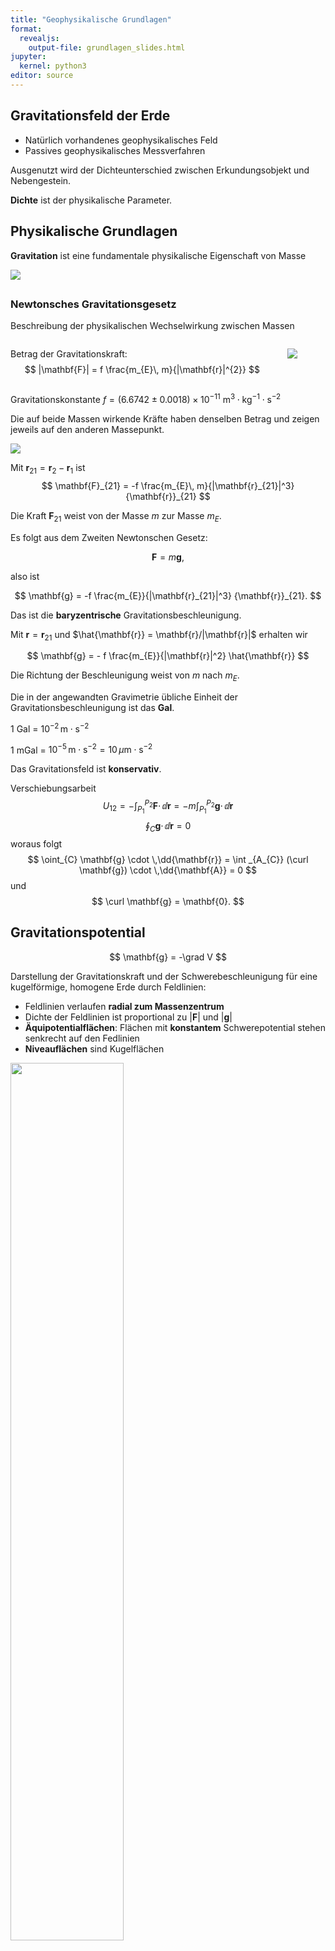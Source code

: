 ```yaml
---
title: "Geophysikalische Grundlagen"
format:
  revealjs:
    output-file: grundlagen_slides.html
jupyter:
  kernel: python3
editor: source
---
```


## Gravitationsfeld der Erde

- Natürlich vorhandenes geophysikalisches Feld
- Passives geophysikalisches Messverfahren

Ausgenutzt wird der Dichteunterschied zwischen Erkundungsobjekt und Nebengestein.

__Dichte__ ist der physikalische Parameter.

## Physikalische Grundlagen

__Gravitation__ ist eine fundamentale physikalische Eigenschaft von Masse

![](images/Newton_gravitation.excalidraw.svg)

::: {.content-visible when-profile="slides"}
##
:::

### Newtonsches Gravitationsgesetz

Beschreibung der physikalischen Wechselwirkung zwischen Massen

::: {.columns}
::: {.column}
Betrag der Gravitationskraft:
$$
|\mathbf{F}| = f \frac{m_{E}\, m}{|\mathbf{r}|^{2}}
$$

:::
::: {.column}
![](images/Newton_gravitation.excalidraw.svg)
:::
:::

Gravitationskonstante $f = (6.6742 \pm 0.0018) \times 10^{-11} \mathrm{~m^3 \cdot kg^{-1} \cdot s^{-2}}$

Die auf beide Massen wirkende Kräfte haben denselben Betrag und zeigen jeweils auf den anderen Massepunkt.

![](images/Newton_gravitation_vektoriell.excalidraw.svg)

Mit $\mathbf{r}_{21} = \mathbf{r}_{2} - \mathbf{r}_{1}$ ist
$$
\mathbf{F}_{21} = -f \frac{m_{E}\, m}{|\mathbf{r}_{21}|^3} {\mathbf{r}}_{21}
$$

Die Kraft $\mathbf{F}_{21}$ weist von der Masse $m$ zur Masse $m_{E}$.


Es folgt aus dem Zweiten Newtonschen Gesetz:

$$
\mathbf{F} = m \mathbf{g},
$$

also ist

$$
\mathbf{g} = -f \frac{m_{E}}{|\mathbf{r}_{21}|^3} {\mathbf{r}}_{21}.
$$

Das ist die __baryzentrische__ Gravitationsbeschleunigung.

Mit $\mathbf{r} = \mathbf{r}_{21}$ und $\hat{\mathbf{r}} = \mathbf{r}/|\mathbf{r}|$ erhalten wir

$$
\mathbf{g} = - f \frac{m_{E}}{|\mathbf{r}|^2} \hat{\mathbf{r}}
$$

Die Richtung der Beschleunigung weist von $m$ nach $m_{E}$.

Die in der angewandten Gravimetrie übliche Einheit der Gravitationsbeschleunigung ist das __Gal__.

1 Gal = $10^{-2}\, \mathrm{m} \cdot \mathrm{s}^{-2}$

1 mGal = $10^{-5}\, \mathrm{m} \cdot \mathrm{s}^{-2} = 10\, \mu\mathrm{m} \cdot \mathrm{s}^{-2}$



Das Gravitationsfeld ist __konservativ__.

Verschiebungsarbeit
$$
U_{12} = - \int_{P_{1}}^{P_{2}} \mathbf{F}\cdot \, \dd {\mathbf{r}}  = - m \int_{P_{1}}^{P_{2}}  \mathbf{g} \cdot \, \dd {\mathbf{r}}
$$
$$
\oint_{C} \mathbf{g} \cdot \,\dd{\mathbf{r}} = 0
$$
woraus folgt
$$
\oint_{C} \mathbf{g} \cdot \,\dd{\mathbf{r}} = 
\int _{A_{C}} (\curl \mathbf{g}) \cdot \,\dd{\mathbf{A}} = 0
$$
und
$$
\curl \mathbf{g} = \mathbf{0}.
$$

## Gravitationspotential

$$
\mathbf{g} = -\grad V
$$

Darstellung der Gravitationskraft und der Schwerebeschleunigung für eine kugelförmige, homogene Erde durch Feldlinien:

- Feldlinien verlaufen __radial zum Massenzentrum__
- Dichte der Feldlinien ist proportional zu $|\mathbf{F}|$ und $|\mathbf{g}|$
- __Äquipotentialflächen__: Flächen mit __konstantem__ Schwerepotential stehen senkrecht auf den Fedlinien
- __Niveauflächen__ sind Kugelflächen

![](images/V_und_g.excalidraw.svg){width="60%"}

## Gravitationsbeschleunigung der Erde

Begriffe: _Erdschwerebeschleunigung_, _Schwere_

__Modellvorstellung__: Homogenes Rotationsellipsoid der Gesamtmasse $m_{E}$ steht unter dem Einfluss der Anziehung durch weitere kosmische Massen (Sonne, Mond).

Die Gravitationsbeschleunigung $\mathbf{g}$ setzt sich zusammen aus drei Beiträgen:

$\mathbf{g} = \mathbf{a}_{E} + \mathbf{a}_{Z} + \mathbf{a}_{G}$

Anziehungsterm: Gravitationsfeld $\mathbf{a}_{E}$

Zentrifugalterm: Zentrifugalbeschleunigung $\mathbf{a}_{Z}$

Gezeitenterm: Gezeitenbeschleunigung $\mathbf{a}_{G}$

![Die Erde als rotierendes System](images/Modell_Rotationsellipsoid_g.excalidraw.svg){width="60%"}

### Anziehungsterm

Betrag:
$$
a_{E}(\varphi) = f \frac{m_{E}}{R_{E}^2(\varphi)} 
$$

mit 

$m_{E}$: Masse der Erde, $m_{E} = 5.972 \times 10^{24}\,\mathrm{kg}$

$R_{E}(\varphi)$: breitenabhängiger Erdradius

Mathematische Beschreibung des Ellipsoids: __Erdellipsoid__

| Parameter | Symbol | Wert |
|-------------|---|-----|
| Große Halbachse | $a$ | $6378.137$ km |
| Kleine Halbachse | $c$ | $6356.7523142$ km |
| Abplattung $(a-c)/a$ | $f$ | $1/298.257223563$ |
| Exzentrizität | $e$ | $6.69437999014 \times 10^{-3}$ |
| Geozentrische Gravitationskonstante | $GM$ | $3,986004418 \times 10^{14} \, m^3 \cdot s^{-2}$ |
| Winkelgeschwindigkeit | $\omega$ | $72.92115 \times 10^{-6}\,\mathrm{rad/s}$ | 

### Zentrifugalterm

Erdrotation:

$$
|\mathbf{a}_{Z}(\varphi)| = \omega_{E}^2 r(\varphi) = \omega_{E}^2 R_{E} \cos\varphi
$$

### Beispielrechnungen

Berechnung der Normalschwere $\gamma$ eines Ellipsoids aus
$$
\begin{align}
\mathbf{g} & = -\grad W = -\grad ( V + \Phi_{Z} ) \\
\gamma(\varphi) & = \mathbf{g}(\varphi) \cdot \hat{\mathbf{r}}
\end{align}
$$

mittels der _Somigliana-Gleichung_ für die geographische Breite $\varphi$
$$
\gamma(\varphi) = \gamma_{E}\,\frac{1 + k^2 \sin^2\varphi}{\sqrt{1 - e^2 \sin^2\varphi}}
$$

$$
\begin{align}
e^2 & = 2f - f^2 \\
k & = \frac{b\,\gamma_p - a\,\gamma_e}{a\,\gamma_e} \\
b & = a(1-f)
\end{align}
$$

Mit den Daten aus WGS-84:

$$
\begin{align}
a &= 6\,378\,137\ \text{m} \\
f &= \frac{1}{298.257223563} \\
\gamma_e &= 9.780\,325\,3359\ \text{m s}^{-2} \\
\gamma_p &= 9.832\,184\,9378\ \text{m s}^{-2}.
\end{align}
$$


```python
import numpy as np
a = 6378.137e3
f = 1 / 298.257223563
gamma_E = 9.7803253359
gamma_P = 9.8321849378
omega = 72.92115e-6
e2 = 2 * f - f * f
b = a * (1 - f)
k = (b * gamma_P - a * gamma_E) / a / gamma_E

gamma = lambda phi: gamma_E * (1 + k * np.sin(phi)**2) / np.sqrt(1 - e2 * np.sin(phi)**2)

aE = omega**2 * a

print(f"gamma(0)      = {gamma(np.deg2rad(0.0)):.4f} m/s**2")
print(f"gamma(45)     = {gamma(np.deg2rad(45.0)):.4f} m/s**2")
print(f"gamma(0) + az = {aE + gamma(np.deg2rad(0.0)):.4f} m/s**2")
print(f"az            = {aE:.4f} m/s**2")

print(f"gamma(0)/az   = {gamma(np.deg2rad(0.0))/aE:.4f}")
```


Die Gravitationsbeschleunigung übertrifft die Zentrifugalbeschleunigung am Äquator um das 288-fache.

## Gezeitenterm

$$
\mathbf{a}_{G} = f(\theta, \varphi, t) \le 3\ \mu \mathrm{m}\cdot \mathrm{s}^{-2} 
$$

Beschleunigung erfolgt durch kosmische Massen (Mond, Sonne).

Die Gezeitenwirkung wird durch 

- die Gangbestimmung am Basispunkt 
- Vorausberechnung im Gravimeter ($\theta, \varphi$ bekannt)

erfasst.

Gezeitenkonzept: 

- Revolution ohne Rotation
- auf jedem Punkt in der Rotationsebene um den baryzentrischen Mittelpunkt wirkt konstante Zentrifugalbeschleunigung
- entfernungsabhängige Beschleuigung durch kosmische Masse überlagert sich der Zentrifugalbeschleunigung vektoriell
- es entstehen zwei Flutberge

::: {.columns}
::: {.column}
![](images/revolution_earth_barycenter.gif)
:::
::: {.column}
![](images/tiden.gif)
:::
:::

## Das Schwerepotential und seine Ableitungen

Das Vektorfeld $\mathbf{g}$ wird als Gradient eines Skalarpotentials $W$ 
$$
\mathbf{g} = -\grad W
$$

dargestellt.

Bedeutung: Arbeit $A$, die verrichtet wird, um eine Einheitsmasse mit $\overline{m} =1$ vom feldfreien (unendlich weit entfernten) Punkt entgegen dem Schwerefeld zum Aufpunkt $P$ zu bewegen.

$$
W = \frac{A}{\overline{m}}, \qquad [W] = \mathrm{N \cdot m \cdot kg^{-1}} = \mathrm{m^2 \cdot s^{-2}}
$$

![](images/Potential_W_und_g.excalidraw.svg)

Raumpunkte it gleichem Potentialwert liegen auf Äquipotentialflächen (Niveauflächen ($W_{1},W_{2},W_{3}$). 

Der Schwerevektor $\mathbf{g}$ steht senkrecht auf den Äquipotentialflächen.

Der Potentialgradient $\grad W$ zeigt in Richtung des stärksten Potentialanstiegs, $\mathbf{g}$ zeigt in Richtung des stärksten Potentialgefälles.

Die Schwerebeschleunigung kann auf einer Äquipotentialfläche unterschiedliche Werte besitzen ($\mathbf{g}_{1} > \mathbf{g}_{2}$).

Die Äquipotentialfläche, die mit der ruhenden (mittleren, gezeitenfreien) Meeresoberfläche zusammenfällt, heißt __Geoid__.

Das Geoid

- ist eine ausgewählte Äquipotentialfläche des Schwerepotentials mit $W_{0}=\mathrm{const}$ 
- fällt mit ruhender (mittlerer gezeitenfreier) Meeresoberfläche zusammen
- setzt sich im Bereich unter den Kontinenten durch gedachte Kanäle fort
- Geoid ist gleichermaßen Ort und physikalische Größe mit $W_{0} \approx 62.2 \times 10^{6} \, \frac{\mathrm{m}^{2}}{\mathrm{s}^{2}}$, festgelegt durch International Association of Geodesy (IAG), 2015.

Darstellung als lokale Abweichung vom Erdellipsoid in Einheit von Metern (_Geoidhöhen_ oder _Geoidundulationen_).

![](images/Geoidundulation.excalidraw.svg)

### Mathematische Beschreibug

Entwicklung nach Kugelflächenfunktionen
$$
\begin{align}
N(r, \theta, \lambda) & = \frac{f m_{E}}{r \, \pmb\gamma_{0}(r, \theta)} \\
 & = \sum_{n=0}^{\infty} \left( \frac{a}{r} \right)^{n} \sum_{m=0}^{n} P_{nm}(\cos \theta)\left( C_{nm} \cos m\lambda + S_{nm} \sin m \lambda\right) 
\end{align}
$$
mit 

- $C_{nm}, S_{nm}$ - Stokessche Koeffizienten
- $P_{nm}(\cos \theta)$ - zugeordnete Legendrepolynome
- $n$ - Grad
- $m$ - Ordnung der harmonischen Koeffizienten.

Koeffizienten mit endlichem Grad $n$ werden aus Schweremessungen, geodätischen Messungen und Bahnstörungen von Satelliten bestimmt. 



### Herleitung Schwerepotential im rotierenden System

![](images/R0_R1_RP.excalidraw.svg)

In einem raumfesten Koordinatensystem mit dem Nullpunkt $0$ gilt für den Ortsvektor zu $P$
$$
\mathbf{R}_{P} = \mathbf{R}_{0} + \mathbf{R}_{1}
$$
Als Schwerevektor bezeichnet man die Differenz 
$$
\mathbf{g} = -\grad V(P) - \ddot{\mathbf{R}}_{P}
$$
Es gilt
$$
\begin{align}
\dot{\mathbf{R}}_{P} & = \dot{\mathbf{R}}_{0} + \dot{\mathbf{R}}_{1} = \dot{\mathbf{R}}_{0} + \pmb\omega_{E}\times {\mathbf{R}}_{1} \\
\ddot{\mathbf{R}}_{P} & = \ddot{\mathbf{R}}_{0} + \pmb\omega_{E}\times\pmb\omega_{E}\times {\mathbf{R}}_{1}
\end{align}
$$
wobei $\dot{\pmb\omega}_{E}$ vernachlässigt wurde. Der Schwerevektor beträgt nun
$$
\mathbf{g} = \mathbf{a}_{E} - \ddot{\mathbf{R}}_{0} + (\pmb\omega_{E}\times {\mathbf{R}}_{1}) \times \pmb\omega_{E}
$$
Der erste Term ist die reine Gravitationsbeschleunigung der Erde, der letzte die Zentrifugalbeschleunigung infolge der Erdrotation. Der mittlere Term stellt den zeitlich veränderlichen Gezeitenanteil des Schwerefeldes dar.

Für die Zentrifugalbeschleunigung $\mathbf{a}_{Z}$ gilt
$$
\mathbf{a}_{Z} = (\pmb\omega_{E}\times {\mathbf{R}}_{1}) \times \pmb\omega_{E} = \omega_{E}^{2} \mathbf{R}_{1}
-(\pmb\omega_{E} \cdot \mathbf{R}_{1})\pmb\omega_{E} = \omega_{E}^{2}\mathbf{R}_{\perp}
$$
$\mathbf{R}_{\perp}$ ist die zur Rotationsachse rechtwinklige Komponente des Vektors $\mathbf{R}_{1}$.
Wegen 
$$
\mathbf{R}_{\perp} = \frac{1}{2} \grad R_{\perp}^{2}
$$
ist auch $\mathbf{a}_{Z}$ ein Gradientfeld mit
$$
\begin{align}
\mathbf{a}_{Z} & = \grad Z \\
Z & = \frac{1}{2} \omega_{E}^{2}R_{\perp}^{2} = \frac{1}{2}\omega_{E}^{2}\left( x^{2} + y^{2} \right) 
\end{align}
$$
Zusammengefasst ist
$$
W = V + Z
$$
das Schwerepotential für einen auf der Erde mitrotierenden Punkt, und es gilt
$$
\mathbf{g} = -\grad W
$$
Das Schwerepotential erfüllt die Differentialgleichung
$$
-\Delta W = 4 \pi f \rho - 2\omega_{E}^{2}.
$$
Die Flächen $W = \mathrm{const}$ nennt man _Äquipotentialflächen_. Sie sind geschlossen und berühren sich nicht.
Eine Taylorreihenentwicklung des Potentials $W$ in der Umgebung des Punktes $P(\mathbf{R})$ bis zum ersten Glied ergibt
$$
W(\mathbf{R} + \mathrm{d}\mathbf{R}) = W(\mathbf{R}) + \grad W \cdot \mathrm{d}\mathbf{R}
$$
Der Potentialunterschied $\mathrm{d}W = \grad W \cdot \mathrm{d}\mathbf{R}$ zweier Punkte im Abstand $\mathrm{d}\mathbf{R}$ verschwindet, wenn $\grad W$ und $\mathrm{d}\mathbf{R}$ einen rechten Winkel bilden. Er ist am größten, wenn sie parallel sind.
Der Schwerevektor $\mathbf{g} = -\grad W$ steht also senkrecht auf den Flächen $W = \mathrm{const}$. man spricht von Niveauflächen.

## Newtonsches Volumenpotential

Betrachten Erde als Punktmasse $m_{E}$ im Koordinatenursprung. Potential in Punkt $\mathbf{r}$ beträgt für $|\mathbf{r}| > 0$
$$
V(\mathbf{r}) = -f \frac{m_{E}}{|\mathbf{r}|}
$$
Für ausgedehnte kontinuierliche Massenverteilung: Volumenelement $\mathrm{d}\tau$ in Punkt $\mathbf{r}'$ besitzt Masse $\mathrm{d}m(\mathbf{r}') = \rho(\mathbf{r}')\,\mathrm{d}\tau$ .
Integration liefert
$$
V(\mathbf{r}) = -f \int \frac{\rho(\mathbf{r}')}{| \mathbf{r} - \mathbf{r}'|} \, \dd \tau 
$$
### Beispiel Kugel
Betrachten Kugel im Koordinatenursprung von Radius $a$ mit homogener Dichtebelegung.
$$
V(\mathbf{r}) = -f \rho \int \frac{\dd \tau}{|\mathbf{r} - \mathbf{r}' |} 
$$
In Kugelkoordinaten ist $\mathrm{d}\tau = r^{2}\,\mathrm{d}r \sin \theta \,\mathrm{d}\theta \,\mathrm{d}\varphi$.
Liefert für homogene Kugel im Außenraum
$$
V(R) = -f \frac{m}{R}
$$
wobei $R$ der Abstand zum Kugelmittelpunkt sowie
$$
m = 4 \pi \rho \int \limits_{0}^{a}  r^{2} \, \dd r = 4 \pi\rho \frac{a^{3}}{3} 
$$
die Masse der Kugel ist.
Mehr Details liefert die _Potentialtheorie_. Dort behandeln wir das Newtonsche Kugelschalentheorem, woraus woraus wir das Potential innerhalb und außerhalb einer Kugelschale berechnen werden. Dichtemodelle der Form $\rho = \rho(r)$ liefert bei Beachtung des Trägheitsmoments der Erde Einblicke in den Verlauf der Schwere im Erdkörper.

Außerhalb der Erde gilt $|V| \sim \frac{1}{r}$ und $|\mathbf{g}| \sim \frac{1}{r^{2}}$.

## Ableitungen des Potentials

In der Geophysik ist $\mathbf{g}$ die interessante Größe. Wir benötigen also den Gradienten von $V$, d.h. die partiellen Ableitungen von $V$ in Richtung der Koordinatenachsen.

Wir betrachten wieder eine Kugel als einfachsten Störkörper.

![](images/Kugel_Tiefe_t.excalidraw.svg)

Im Punkt $P(x,y,z)$ lautet das Potential
$$
V(P) = -\frac{f m}{\sqrt{ x^{2} + y^{2} + (z - t)^{2}}}
$$

| Größe    | Definition                                                       |
| -------- | ---------------------------------------------------------------- |
| $V_{z}$  | $-\grad V \cdot \mathbf{e}_{z} = \mathbf{g}\cdot \mathbf{e}_{z}$ |
| $V_{zz}$ | $\dfrac{\partial}{\partial {z}}(\mathbf{g}\cdot \mathbf{e}_{z)}$ |
| $V_{zx}$ | $\dfrac{\partial}{\partial {x}}(\mathbf{g}\cdot \mathbf{e}_{z)}$ |

An der Erdoberfläche ($z=0$) besitzen die Ableitungen folgende Werte:
$$
\begin{align}
V_{z}(x,y,0) & = f m \frac{t}{\left( x^{2} + y^{2} + t^{2}\right)^{3/2} } \\
V_{zz}(x, y, 0) & = f m \frac{2 t^{2} - x^{2} - y^{2} }{\left( x^{2} + y^{2} + t^{2} \right)^{5/2} } \\
V_{zx}(x,y,0)  & = -3 f m \frac{t x}{\left( x^{2} + y^{2} + t^{2} \right)^{5/2}}\\
\end{align}
$$

__Beispiel:__ Kugelförmiger, luftgefüllter Hohlraum im Festgestein

Messung entlang eines Profils auf der $x$-Achse.

Parameter:

- Kugelmittelpunkt im Punkt $(0, 0, t)$, $t=6$ m
- Kugelradius $R=2$ m
- Dichtedifferenz zur Umgebung $\Delta \rho = -2700$ kg/m$^3$

Wir fragen nach $V_{z}$, $V_{zz}$ und $V_{zx}$.

```python
import matplotlib.pyplot as plt

R = 2.0
t = 6.0
drho = -2700.0
f = 6.674e-11
m = drho * 4/3*np.pi * R**3

Vz = lambda x: 1e5 * f * m * t / (x**2 + t**2)**(3/2)
Vzx = lambda x: -3e9 * f * m * t * x /  (x**2 + t**2)**(5/2)
Vzz = lambda x: 1e9 * f * m * (2 * t**2 - x**2) /  (x**2 + t**2)**(5/2)

x = np.arange(start=-20, stop=20.1, step=1.0)

dg = [Vz(v) for v in x]
dgx = [Vzx(v) for v in x]
dgz = [Vzz(v) for v in x]

print(f"max(|Vz|) = {np.max(np.abs(dg)):.3f} mGal")

fig, ax = plt.subplots(figsize=(5,2))
ax.plot(x, dg, c='r', marker='.')
ax.axhspan(-0.017, -0.01, color='0.95')
# ax.axvspan(-2, 2, color='g', alpha=0.2)
ax.axvline(x=-2, lw=1)
ax.axvline(x=+2, lw=1)
ax.annotate('Messgenauigkeit 0.01 mGal', size=8, xy=(-14, -0.01), xytext=(-20, -0.016), arrowprops=dict(facecolor='black', shrink=0.05, width=1))
ax.set_ylabel(r"$V_{z}$ in mGal", color='r')
ax.set_xlabel("x in m")
ax.tick_params(axis='y', labelcolor='r')
ax.grid(alpha=0.3)
ax2 = ax.twinx()
ax2.plot(x, dgz, c='b', marker='.')
ax2.set_ylabel(r"$V_{zz}$ in E", color='b')
ax2.tick_params(axis='y', labelcolor='b')
```

```python
fig, ax = plt.subplots(figsize=(5,2))
ax.plot(x, np.abs(dgx), c='r', marker='.')
ax.axvline(x=-2, lw=1)
ax.axvline(x=+2, lw=1)
ax.set_xlabel("x in m")
ax.set_ylabel(r"|$V_{zx}$| in E")
ax.grid(alpha=0.3)
```

## Der Gravitationstensor $V_{ik}$

Die 2. Ableitungen des Volumenpotentials in die kartesischen Richtungen werden in der Einheit __E__ (Eötvös) angegeben.

$$
[V_{ik}] = \mathrm{E} = 10^{-9}\ \mathrm{s^{-2}} = 0.1\ \mathrm{\frac{mGal}{km}}
$$


$$
V_{ik} = 
\begin{pmatrix}
    V_{xx} & V_{xy} & V_{xz} \\
    V_{yx} & V_{yy} & V_{yz} \\
    V_{zx} & V_{zy} & V_{zz}
\end{pmatrix}
$$

$V_{ik}$ ist symmetrisch, die Spur ist
$$
\mathrm{tr}(V_{ik}) = V_{x x} + V_{yy} + V_{zz} = \Delta V = 0
$$

